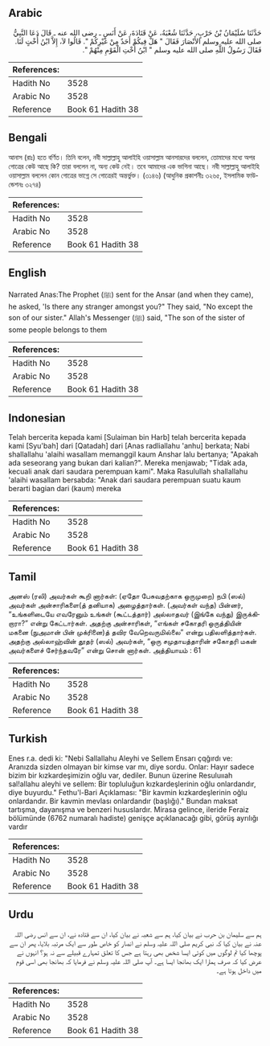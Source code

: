 ## Arabic


<div dir="rtl" lang="ar" style={{fontSize:'larger',backgroundColor:'#f8f9fa',padding:20}}>
حَدَّثَنَا سُلَيْمَانُ بْنُ حَرْبٍ، حَدَّثَنَا شُعْبَةُ، عَنْ قَتَادَةَ، عَنْ أَنَسٍ ـ رضى الله عنه ـ قَالَ دَعَا النَّبِيُّ صلى الله عليه وسلم الأَنْصَارَ فَقَالَ ‏"‏ هَلْ فِيكُمْ أَحَدٌ مِنْ غَيْرِكُمْ ‏"‏‏.‏ قَالُوا لاَ، إِلاَّ ابْنُ أُخْتٍ لَنَا‏.‏ فَقَالَ رَسُولُ اللَّهِ صلى الله عليه وسلم ‏"‏ ابْنُ أُخْتِ الْقَوْمِ مِنْهُمْ ‏"‏‏.‏
</div>
<div style={{backgroundColor:'#f8f9fa',padding:20, marginBottom: 10}}><table> <thead> <tr> <th>References:</th> <th></th> </tr> </thead> <tbody><tr><td>Hadith No</td><td>3528</td></tr><tr><td>Arabic No</td><td>3528</td></tr><tr><td>Reference</td><td>Book 61 Hadith 38</td></tr></tbody></table></div>

## Bengali


<div dir="ltr" lang="bn" style={{fontSize:'larger',backgroundColor:'#f8f9fa',padding:20}}>
আনাস (রাঃ) হতে বর্ণিত। তিনি বলেন, নবী সাল্লাল্লাহু আলাইহি ওয়াসাল্লাম আনসারদের বললেন, তোমাদের মধ্যে অপর গোত্রের কেউ আছে কি? তারা বললেন না, অন্য কেউ নেই। তবে আমাদের এক ভাগিনা আছে। নবী সাল্লাল্লাহু আলাইহি ওয়াসাল্লাম বললেন কোন গোত্রের ভাগ্নে সে গোত্রেরই অন্তর্ভুক্ত। (৩১৪৬) (আধুনিক প্রকাশনীঃ ৩২৬৫, ইসলামিক ফাউন্ডেশনঃ ৩২৭৪)
</div>
<div style={{backgroundColor:'#f8f9fa',padding:20, marginBottom: 10}}><table> <thead> <tr> <th>References:</th> <th></th> </tr> </thead> <tbody><tr><td>Hadith No</td><td>3528</td></tr><tr><td>Arabic No</td><td>3528</td></tr><tr><td>Reference</td><td>Book 61 Hadith 38</td></tr></tbody></table></div>

## English


<div dir="ltr" lang="en" style={{fontSize:'larger',backgroundColor:'#f8f9fa',padding:20}}>
Narrated Anas:The Prophet (ﷺ) sent for the Ansar (and when they came), he asked, 'Is there any stranger amongst you?" They said, "No except the son of our sister." Allah's Messenger (ﷺ) said, "The son of the sister of some people belongs to them
</div>
<div style={{backgroundColor:'#f8f9fa',padding:20, marginBottom: 10}}><table> <thead> <tr> <th>References:</th> <th></th> </tr> </thead> <tbody><tr><td>Hadith No</td><td>3528</td></tr><tr><td>Arabic No</td><td>3528</td></tr><tr><td>Reference</td><td>Book 61 Hadith 38</td></tr></tbody></table></div>

## Indonesian


<div dir="ltr" lang="id" style={{fontSize:'larger',backgroundColor:'#f8f9fa',padding:20}}>
Telah bercerita kepada kami [Sulaiman bin Harb] telah bercerita kepada kami [Syu'bah] dari [Qatadah] dari [Anas radliallahu 'anhu] berkata; Nabi shallallahu 'alaihi wasallam memanggil kaum Anshar lalu bertanya; "Apakah ada seseorang yang bukan dari kalian?". Mereka menjawab; "Tidak ada, kecuali anak dari saudara perempuan kami". Maka Rasulullah shallallahu 'alaihi wasallam bersabda: "Anak dari saudara perempuan suatu kaum berarti bagian dari (kaum) mereka
</div>
<div style={{backgroundColor:'#f8f9fa',padding:20, marginBottom: 10}}><table> <thead> <tr> <th>References:</th> <th></th> </tr> </thead> <tbody><tr><td>Hadith No</td><td>3528</td></tr><tr><td>Arabic No</td><td>3528</td></tr><tr><td>Reference</td><td>Book 61 Hadith 38</td></tr></tbody></table></div>

## Tamil


<div dir="ltr" lang="ta" style={{fontSize:'larger',backgroundColor:'#f8f9fa',padding:20}}>
அனஸ் (ரலி) அவர்கள் கூறி னார்கள்: (ஏதோ பேசுவதற்காக ஒருமுறை) நபி (ஸல்) அவர்கள் அன்சாரிகளை(த் தனியாக) அழைத்தார்கள். (அவர்கள் வந்த) பின்னர், “உங்களிடையே எவரேனும் உங்கள் (கூட்டத்தார்) அல்லாதவர் (இங்கே வந்து) இருக்கிறாரா?” என்று கேட்டார்கள். அதற்கு அன்சாரிகள், “எங்கள் சகோதரி ஒருத்தியின் மகனை (நுஅமான் பின் முக்ரினை)த் தவிர வேறெவருமில்லை” என்று பதிலளித்தார்கள். அதற்கு அல்லாஹ்வின் தூதர் (ஸல்) அவர்கள், “ஒரு சமுதாயத்தாரின் சகோதரி மகன் அவர்களைச் சேர்ந்தவரே” என்று சொன் னார்கள். அத்தியாயம் : 61
</div>
<div style={{backgroundColor:'#f8f9fa',padding:20, marginBottom: 10}}><table> <thead> <tr> <th>References:</th> <th></th> </tr> </thead> <tbody><tr><td>Hadith No</td><td>3528</td></tr><tr><td>Arabic No</td><td>3528</td></tr><tr><td>Reference</td><td>Book 61 Hadith 38</td></tr></tbody></table></div>

## Turkish


<div dir="ltr" lang="tr" style={{fontSize:'larger',backgroundColor:'#f8f9fa',padding:20}}>
Enes r.a. dedi ki: "Nebi Sallallahu Aleyhi ve Sellem Ensarı çqğırdı ve: Aranızda sizden olmayan bir kimse var mı, diye sordu. Onlar: Hayır sadece bizim bir kızkardeşimizin oğlu var, dediler. Bunun üzerine Resuluııah sal!allahu aleyhi ve sellem: Bir topluluğun kızkardeşlerinin oğlu onlardandır, diye buyurdu." Fethu'l-Bari Açıklaması: "Bir kavmin kızkardeşlerinin oğlu onlardandır. Bir kavmin mevlası onlardandır (başlığı)." Bundan maksat tartışma, dayanışma ve benzeri hususlardır. Mirasa gelince, ileride Feraiz bölümünde (6762 numaralı hadiste) genişçe açıklanacağı gibi, görüş ayrılığı vardır
</div>
<div style={{backgroundColor:'#f8f9fa',padding:20, marginBottom: 10}}><table> <thead> <tr> <th>References:</th> <th></th> </tr> </thead> <tbody><tr><td>Hadith No</td><td>3528</td></tr><tr><td>Arabic No</td><td>3528</td></tr><tr><td>Reference</td><td>Book 61 Hadith 38</td></tr></tbody></table></div>

## Urdu


<div dir="rtl" lang="ur" style={{fontSize:'larger',backgroundColor:'#f8f9fa',padding:20}}>
ہم سے سلیمان بن حرب نے بیان کیا، ہم سے شعبہ نے بیان کیا، ان سے قتادہ نے، ان سے انس رضی اللہ عنہ نے بیان کیا کہ نبی کریم صلی اللہ علیہ وسلم نے انصار کو خاص طور سے ایک مرتبہ بلایا، پھر ان سے پوچھا کیا تم لوگوں میں کوئی ایسا شخص بھی رہتا ہے جس کا تعلق تمہارے قبیلے سے نہ ہو؟ انہوں نے عرض کیا کہ صرف ہمارا ایک بھانجا ایسا ہے۔ آپ صلی اللہ علیہ وسلم نے فرمایا کہ بھانجا بھی اسی قوم میں داخل ہوتا ہے۔
</div>
<div style={{backgroundColor:'#f8f9fa',padding:20, marginBottom: 10}}><table> <thead> <tr> <th>References:</th> <th></th> </tr> </thead> <tbody><tr><td>Hadith No</td><td>3528</td></tr><tr><td>Arabic No</td><td>3528</td></tr><tr><td>Reference</td><td>Book 61 Hadith 38</td></tr></tbody></table></div>